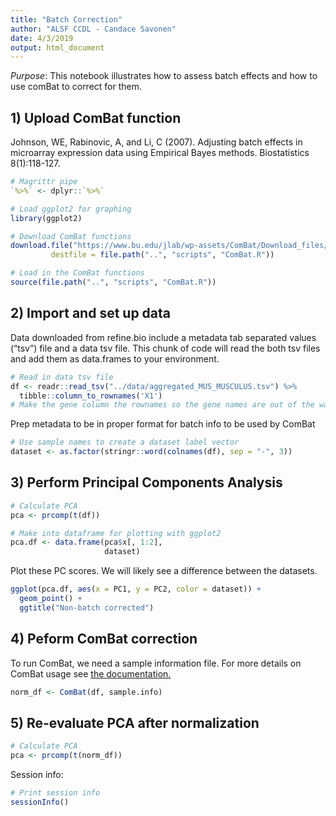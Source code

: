 ```yaml
---
title: "Batch Correction"
author: "ALSF CCDL - Candace Savonen"
date: 4/3/2019
output: html_document
---
```


*Purpose*: This notebook illustrates how to assess batch effects and how to use
comBat to correct for them. 

## 1) Upload ComBat function
Johnson, WE, Rabinovic, A, and Li, C (2007). Adjusting batch effects in microarray expression data using Empirical Bayes methods. Biostatistics 8(1):118-127.

```r
# Magrittr pipe
`%>%` <- dplyr::`%>%`

# Load ggplot2 for graphing
library(ggplot2)

# Download ComBat functions
download.file("https://www.bu.edu/jlab/wp-assets/ComBat/Download_files/ComBat.R", 
         destfile = file.path("..", "scripts", "ComBat.R"))

# Load in the ComBat functions
source(file.path("..", "scripts", "ComBat.R"))
```

## 2) Import and set up data
Data downloaded from refine.bio include a metadata tab separated values ("tsv")
file and a data tsv file. This chunk of code will read the both tsv files and 
add them as data.frames to your environment.

```r
# Read in data tsv file
df <- readr::read_tsv("../data/aggregated_MUS_MUSCULUS.tsv") %>% 
  tibble::column_to_rownames('X1') 
# Make the gene column the rownames so the gene names are out of the way for calculations
```

Prep metadata to be in proper format for batch info to be used by ComBat

```r
# Use sample names to create a dataset label vector 
dataset <- as.factor(stringr::word(colnames(df), sep = "-", 3))
```

## 3) Perform Principal Components Analysis

```r
# Calculate PCA
pca <- prcomp(t(df))

# Make into dataframe for plotting with ggplot2
pca.df <- data.frame(pca$x[, 1:2], 
                     dataset)
```

Plot these PC scores.
We will likely see a difference between the datasets.

```r
ggplot(pca.df, aes(x = PC1, y = PC2, color = dataset)) +
  geom_point() + 
  ggtitle("Non-batch corrected")
```

## 4) Peform ComBat correction
To run ComBat, we need a sample information file. 
For more details on ComBat usage see [the documentation.](https://www.bu.edu/jlab/wp-assets/ComBat/Usage.html) 

```r
norm_df <- ComBat(df, sample.info)
```

## 5) Re-evaluate PCA after normalization

```r
# Calculate PCA
pca <- prcomp(t(norm_df))
```

Session info: 

```r
# Print session info 
sessionInfo()
```
